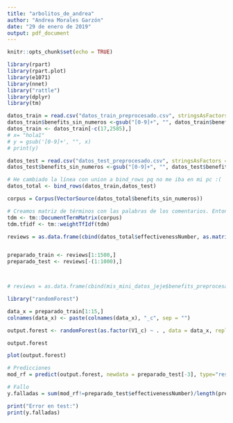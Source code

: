 ---
title: "arbolitos_de_andrea"
author: "Andrea Morales Garzón"
date: "29 de enero de 2019"
output: pdf_document
---

```{r setup, include=FALSE}
knitr::opts_chunk$set(echo = TRUE)
```
```{r}

library(rpart)
library(rpart.plot)
library(e1071)
library(nnet)
library("rattle")
library(dplyr)
library(tm)

datos_train = read.csv("datos_train_preprocesado.csv", stringsAsFactors = F)
datos_train$benefits_sin_numeros <-gsub("[0-9]+", "", datos_train$benefits_preprocesado)
datos_train <- datos_train[-c(17,2585),]
# x= "hola1"
# y = gsub('[0-9]+', "", x)
# print(y)

datos_test = read.csv("datos_test_preprocesado.csv", stringsAsFactors = F)
datos_test$benefits_sin_numeros <-gsub("[0-9]+", "", datos_test$benefits_preprocesado)

# He cambiado la línea con union a bind_rows pq no me iba en mi pc :(
datos_total <- bind_rows(datos_train,datos_test)

corpus = Corpus(VectorSource(datos_total$benefits_sin_numeros))

# Creamos matriz de términos con las palabras de los comentarios. Entonces cada fila, va a estar formada por los comentarios, donde cada palabra es una columna
tdm <- tm::DocumentTermMatrix(corpus)
tdm.tfidf <- tm::weightTfIdf(tdm)

reviews = as.data.frame(cbind(datos_total$effectivenessNumber, as.matrix(tdm.tfidf)))


preparado_train <- reviews[1:1500,]
preparado_test <- reviews[-(1:1000),]



# reviews = as.data.frame(cbind(mis_mini_datos_jeje$benefits_preprocesado, as.matrix(tdm.tfidf)))
```

```{r}
library("randomForest")

data_x = preparado_train[1:15,]
colnames(data_x) <- paste(colnames(data_x), "_c", sep = "")

output.forest <- randomForest(as.factor(V1_c) ~ . , data = data_x, replace = T,ntree=100)

output.forest

plot(output.forest)

```


```{r}
# Predicciones
mod_rf = predict(output.forest, newdata = preparado_test[-3], type="response")

# Fallo
y.falladas = sum(mod_rf!=preparado_test$effectivenessNumber)/length(preparado_test$effectivenessNumber)

print("Error en test:")
print(y.falladas)

```
